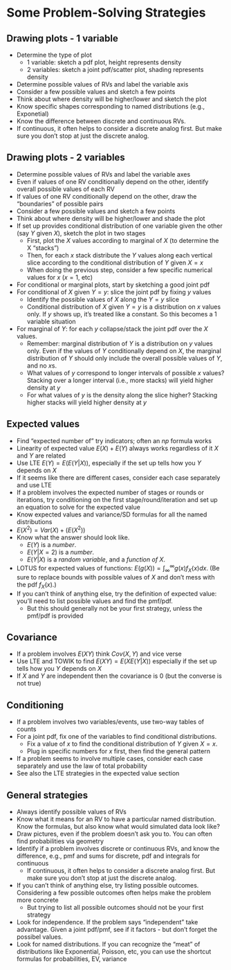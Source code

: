 # Some Problem-Solving Strategies {.unnumbered}


## Drawing plots - 1 variable

- Determine the type of plot
     - 1 variable: sketch a pdf plot, height represents density
     - 2 variables: sketch a joint pdf/scatter plot, shading represents density
- Determine possible values of RVs and label the variable axis
- Consider a few possible values and sketch a few points
- Think about where density will be higher/lower and sketch the plot
- Know specific shapes corresponding to named distributions (e.g., Exponetial)
- Know the difference between discrete and continuous RVs.
- If continuous, it often helps to consider a discrete analog first. But make sure you don't stop at just the discrete analog.
  
## Drawing plots - 2 variables

- Determine possible values of RVs and label the variable axes
- Even if values of one RV conditionally depend on the other, identify overall possible values of each RV
- If values of one RV conditionally depend on the other, draw the "boundaries" of possible pairs
- Consider a few possible values and sketch a few points
- Think about where density will be higher/lower and shade the plot
- If set up provides conditional distribution of one variable given the other (say $Y$ given $X$), sketch the plot in two stages
    - First, plot the $X$ values according to marginal of $X$ (to determine the X "stacks")
    - Then, for each $x$ stack distribute the $Y$ values along each vertical slice according to the conditional distribution of $Y$ given $X=x$
    - When doing the previous step, consider a few specific numerical values for $x$ ($x = 1$, etc)
- For conditional or marginal plots, start by sketching a good joint pdf
- For conditional of $X$ given $Y=y$: slice the joint pdf by fixing $y$ values
    - Identify the possible values of $X$ along the $Y=y$ slice
    - Conditional distribution of $X$ given $Y=y$ is a distribution on $x$ values only.  If $y$ shows up, it's treated like a constant. So this becomes a 1 variable situation
- For marginal of $Y$: for each $y$ collapse/stack the joint pdf over the $X$ values.
    - Remember: marginal distribution of $Y$ is a distribution on $y$ values only. Even if the values of $Y$ conditionally depend on $X$, the marginal distribution of $Y$ should only include the overall possible values of $Y$, and no $x$s.
    - What values of $y$ correspond to longer intervals of possible $x$ values? Stacking over a longer interval (i.e., more stacks) will yield higher density at $y$
    - For what values of $y$ is the density along the slice higher? Stacking higher stacks will yield higher density at $y$
    
## Expected values

- Find "expected number of" try indicators; often an $np$ formula works
- Linearity of expected value $E(X) + E(Y)$ always works regardless of it $X$ and $Y$ are related
- Use LTE $E(Y)=E(E(Y|X))$, especially if the set up tells how you $Y$ depends on $X$
- If it seems like there are different cases, consider each case separately and use LTE
- If a problem involves the expected number of stages or rounds or iterations, try conditioning on the first stage/round/iteration and set up an equation to solve for the expected value
- Know expected values and variance/SD formulas for all the named distributions
- $E(X^2) = Var(X) + (E(X^2))$
- Know what the answer should look like.
    - $E(Y)$ is a *number*.
    - $E(Y|X = 2)$ is a *number*.
    - $E(Y|X)$ is a *random variable*, and a *function of $X$*.
- LOTUS for expected values of functions: $E(g(X)) = \int_{\infty}^\infty g(x)f_X(x)dx$. (Be sure to replace bounds with possible values of $X$ and don't mess with the pdf $f_X(x)$.)
- If you can't think of anything else, try the definition of expected value: you'll need to list possible values and find the pmf/pdf.
    - But this should generally not be your first strategy, unless the pmf/pdf is provided 

##  Covariance

- If a problem involves $E(XY)$ think $Cov(X, Y)$ and vice verse
- Use LTE and TOWIK to find $E(XY) = E(XE(Y|X))$ especially if the set up tells how you $Y$ depends on $X$
- If $X$ and $Y$ are independent then the covariance is 0 (but the converse is not true)
  
## Conditioning

- If a problem involves two variables/events, use two-way tables of counts
- For a joint pdf, fix one of the variables to find conditional distributions.
    - Fix a value of $x$ to find the conditional distribution of $Y$ given $X=x$.
    - Plug in specific numbers for $x$ first, then find the general pattern
- If a problem seems to involve multiple cases, consider each case separately and use the law of total probability
- See also the LTE strategies in the expected value section
  
## General strategies

- Always identify possible values of RVs
- Know what it means for an RV to have a particular named distribution.  Know the formulas, but also know what would simulated data look like?
- Draw pictures, even if the problem doesn't ask you to.  You can often find probabilities via geometry
- Identify if a problem involves discrete or continuous RVs, and know the difference, e.g., pmf and sums for discrete, pdf and integrals for continuous
    - If continuous, it often helps to consider a discrete analog first. But make sure you don't stop at just the discrete analog.
- If you can't think of anything else, try listing possible outcomes.  Considering a few possible outcomes often helps make the problem more concrete
    - But trying to list all possible outcomes should not be your first strategy
- Look for independence.  If the problem says "independent" take advantage.  Given a joint pdf/pmf, see if it factors - but don't forget the possibel values.
- Look for named distributions.  If you can recognize the "meat" of distributions like Exponential, Poisson, etc, you can use the shortcut formulas for probabilities, EV, variance